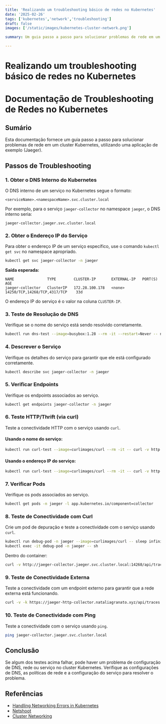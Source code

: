 ```yaml
---
title: 'Realizando um troubleshooting básico de redes no Kubernetes'
date: '2025-02-26'
tags: ['kubernetes','network','troubleshooting']
draft: false
images: ['/static/images/kubernetes-cluster-network.png']

summary: Um guia passo a passo para solucionar problemas de rede em um cluster Kubernetes, utilizando uma aplicação de exemplo (Jaeger).

---
```



# Realizando um troubleshooting básico de redes no Kubernetes


# Documentação de Troubleshooting de Redes no Kubernetes

## Sumário
Esta documentação fornece um guia passo a passo para solucionar problemas de rede em um cluster Kubernetes, utilizando uma aplicação de exemplo (Jaeger).

## Passos de Troubleshooting

### 1. Obter o DNS Interno do Kubernetes
O DNS interno de um serviço no Kubernetes segue o formato:

```
<serviceName>.<namespaceName>.svc.cluster.local
```

Por exemplo, para o serviço `jaeger-collector` no namespace `jaeger`, o DNS interno seria:

```
jaeger-collector.jaeger.svc.cluster.local
```

### 2. Obter o Endereço IP do Serviço
Para obter o endereço IP de um serviço específico, use o comando `kubectl get svc` no namespace apropriado.

```sh
kubectl get svc jaeger-collector -n jaeger
```

**Saída esperada:**
```
NAME               TYPE        CLUSTER-IP       EXTERNAL-IP   PORT(S)                         AGE
jaeger-collector   ClusterIP   172.28.100.178   <none>        14250/TCP,14268/TCP,4317/TCP    33d
```

O endereço IP do serviço é o valor na coluna `CLUSTER-IP`.

### 3. Teste de Resolução de DNS
Verifique se o nome do serviço está sendo resolvido corretamente.

```sh
kubectl run dns-test --image=busybox:1.28 --rm -it --restart=Never -- nslookup jaeger-collector.jaeger.svc.cluster.local
```

### 4. Descrever o Serviço
Verifique os detalhes do serviço para garantir que ele está configurado corretamente.

```sh
kubectl describe svc jaeger-collector -n jaeger
```

### 5. Verificar Endpoints
Verifique os endpoints associados ao serviço.

```sh
kubectl get endpoints jaeger-collector -n jaeger
```

### 6. Teste HTTP/Thrift (via curl)
Teste a conectividade HTTP com o serviço usando `curl`.

#### Usando o nome do serviço:
```sh
kubectl run curl-test --image=curlimages/curl --rm -it -- curl -v http://jaeger-collector.jaeger.svc.cluster.local:14268/api/traces
```

#### Usando o endereço IP do serviço:
```sh
kubectl run curl-test --image=curlimages/curl --rm -it -- curl -v http://172.28.100.178:14268/api/traces
```

### 7. Verificar Pods
Verifique os pods associados ao serviço.

```sh
kubectl get pods -n jaeger -l app.kubernetes.io/component=collector
```

### 8. Teste de Conectividade com Curl
Crie um pod de depuração e teste a conectividade com o serviço usando `curl`.

```sh
kubectl run debug-pod -n jaeger --image=curlimages/curl -- sleep infinity
kubectl exec -it debug-pod -n jaeger -- sh
```

Dentro do container:
```sh
curl -v http://jaeger-collector.jaeger.svc.cluster.local:14268/api/traces
```

### 9. Teste de Conectividade Externa
Teste a conectividade com um endpoint externo para garantir que a rede externa está funcionando.

```sh
curl -v -k https://jaeger-http-collector.nataliagranato.xyz/api/traces
```

### 10. Teste de Conectividade com Ping
Teste a conectividade com o serviço usando `ping`.

```sh
ping jaeger-collector.jaeger.svc.cluster.local
```

## Conclusão
Se algum dos testes acima falhar, pode haver um problema de configuração de DNS, rede ou serviço no cluster Kubernetes. Verifique as configurações de DNS, as políticas de rede e a configuração do serviço para resolver o problema.

## Referências

- [Handling Networking Errors in Kubernetes](https://komodor.com/blog/handling-networking-errors-in-kubernetes/)
- [Netshoot](https://github.com/nicolaka/netshoot)
- [Cluster Networking](https://kubernetes.io/docs/concepts/cluster-administration/networking/)